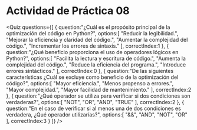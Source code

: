 
# Actividad de Práctica 08

<Quiz questions={[
   {
      question:"¿Cuál es el propósito principal de la optimización del código en Python?",
      options:[
         "Reducir la legibilidad.",
         "Mejorar la eficiencia y claridad del código.",
         "Aumentar la complejidad del código.",
         "Incrementar los errores de sintaxis."
      ],
      correctIndex:1
   },
   {
      question:"¿Qué beneficio proporciona el uso de operadores lógicos en Python?",
      options:[
         "Facilita la lectura y escritura de código.",
         "Aumenta la complejidad del código.",
         "Reduce la eficiencia del programa.",
         "Introduce errores sintácticos."
      ],
      correctIndex:0
   },
   {
      question:"De las siguientes características ¿Cuál se excluye como beneficio de la optimización del código?",
      options:[
         "Mayor eficiencia.",
         "Menos propenso a errores.",
         "Mayor complejidad.",
         "Mayor facilidad de mantenimiento."
      ],
      correctIndex:2
   },
   {
      question:"¿Qué operador se utiliza para verificar si dos condiciones son verdaderas?",
      options:[
         "NOT",
         "OR",
         "AND",
         "TRUE"
      ],
      correctIndex:2
   },
   {
      question:"En el caso de verificar si al menos una de dos condiciones es verdadera, ¿Qué operador utilizarías?",
      options:[
         "&&",
         "AND",
         "NOT",
         "OR"
      ],
      correctIndex:3
   }
]} />